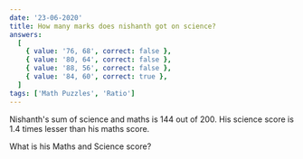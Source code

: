 ```yaml
---
date: '23-06-2020'
title: How many marks does nishanth got on science?
answers:
  [
    { value: '76, 68', correct: false },
    { value: '80, 64', correct: false },
    { value: '88, 56', correct: false },
    { value: '84, 60', correct: true },
  ]
tags: ['Math Puzzles', 'Ratio']
---
```


Nishanth's sum of science and maths is 144 out of 200. His science score is 1.4 times lesser than his maths score.

What is his Maths and Science score?
